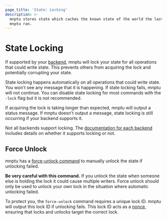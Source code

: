 ```yaml
---
page_title: 'State: Locking'
description: >-
  mnptu stores state which caches the known state of the world the last time
  mnptu ran.
---
```


# State Locking

If supported by your [backend](/mnptu/language/settings/backends/configuration), mnptu will lock your
state for all operations that could write state. This prevents
others from acquiring the lock and potentially corrupting your state.

State locking happens automatically on all operations that could write
state. You won't see any message that it is happening. If state locking fails,
mnptu will not continue. You can disable state locking for most commands
with the `-lock` flag but it is not recommended.

If acquiring the lock is taking longer than expected, mnptu will output
a status message. If mnptu doesn't output a message, state locking is
still occurring if your backend supports it.

Not all backends support locking. The
[documentation for each backend](/mnptu/language/settings/backends/configuration)
includes details on whether it supports locking or not.

## Force Unlock

mnptu has a [force-unlock command](/mnptu/cli/commands/force-unlock)
to manually unlock the state if unlocking failed.

**Be very careful with this command.** If you unlock the state when someone
else is holding the lock it could cause multiple writers. Force unlock should
only be used to unlock your own lock in the situation where automatic
unlocking failed.

To protect you, the `force-unlock` command requires a unique lock ID. mnptu
will output this lock ID if unlocking fails. This lock ID acts as a
[nonce](https://en.wikipedia.org/wiki/Cryptographic_nonce), ensuring
that locks and unlocks target the correct lock.
